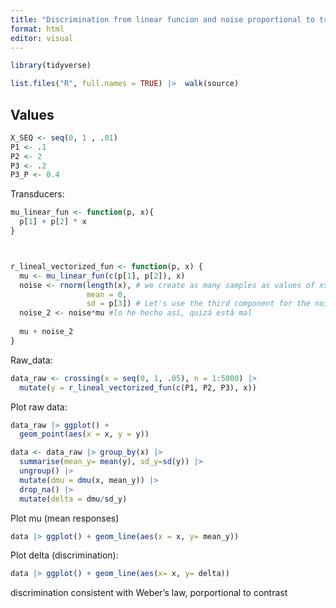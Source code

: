 ```yaml
---
title: "Discrimination from linear funcion and noise proportional to transducer"
format: html
editor: visual
---
```


```r
library(tidyverse)

list.files("R", full.names = TRUE) |>  walk(source)
```

## Values

```r
X_SEQ <- seq(0, 1 , .01)
P1 <- .1
P2 <- 2
P3 <- .2
P3_P <- 0.4
```

Transducers:

```r

mu_linear_fun <- function(p, x){
  p[1] + p[2] * x
}



r_lineal_vectorized_fun <- function(p, x) {
  mu <- mu_linear_fun(c(p[1], p[2]), x)
  noise <- rnorm(length(x), # we create as many samples as values of xs we have
                 mean = 0, 
                 sd = p[3]) # Let's use the third component for the noise
  noise_2 <- noise*mu #lo he hecho así, quizá está mal
  
  mu + noise_2
}


```

Raw_data:

```r

data_raw <- crossing(x = seq(0, 1, .05), n = 1:5000) |> 
  mutate(y = r_lineal_vectorized_fun(c(P1, P2, P3), x))

```

Plot raw data:

```r

data_raw |> ggplot() + 
  geom_point(aes(x = x, y = y))

```

```r
data <- data_raw |> group_by(x) |>  
  summarise(mean_y= mean(y), sd_y=sd(y)) |> 
  ungroup() |> 
  mutate(dmu = dmu(x, mean_y)) |> 
  drop_na() |> 
  mutate(delta = dmu/sd_y)
```

Plot mu (mean responses)

```r
data |> ggplot() + geom_line(aes(x = x, y= mean_y))
```

Plot delta (discrimination):

```r
data |> ggplot() + geom_line(aes(x= x, y= delta)) 
```

discrimination consistent with Weber's law, porportional to contrast
